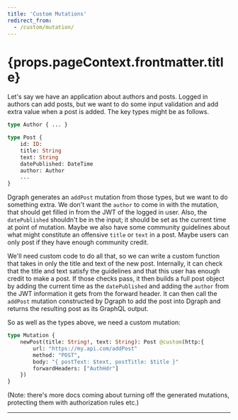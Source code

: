 ```yaml
---
title: 'Custom Mutations'
redirect_from:
  - /custom/mutation/
---
```


<h1>{props.pageContext.frontmatter.title}</h1>

Let's say we have an application about authors and posts.  Logged in authors can add posts, but we want to do some input validation and add extra value when a post is added.  The key types might be as follows.

```graphql
type Author { ... }

type Post {
    id: ID:
    title: String
    text: String
    datePublished: DateTime
    author: Author
    ...
}
```

Dgraph generates an `addPost` mutation from those types, but we want to do something extra.  We don't want the `author` to come in with the mutation, that should get filled in from the JWT of the logged in user.  Also, the `datePublished` shouldn't be in the input; it should be set as the current time at point of mutation.  Maybe we also have some community guidelines about what might constitute an offensive `title` or `text` in a post. Maybe users can only post if they have enough community credit.

We'll need custom code to do all that, so we can write a custom function that takes in only the title and text of the new post.  Internally, it can check that the title and text satisfy the guidelines and that this user has enough credit to make a post. If those checks pass, it then builds a full post object by adding the current time as the `datePublished` and adding the `author` from the JWT information it gets from the forward header.  It can then call the `addPost` mutation constructed by Dgraph to add the post into Dgraph and returns the resulting post as its GraphQL output.

So as well as the types above, we need a custom mutation:

```graphql
type Mutation {
    newPost(title: String!, text: String): Post @custom(http:{
        url: "https://my.api.com/addPost"
        method: "POST",
        body: "{ postText: $text, postTitle: $title }"
        forwardHeaders: ["AuthHdr"]
    })
}
```

(Note: there's more docs coming about turning off the generated mutations, protecting them with authorization rules etc.)

---